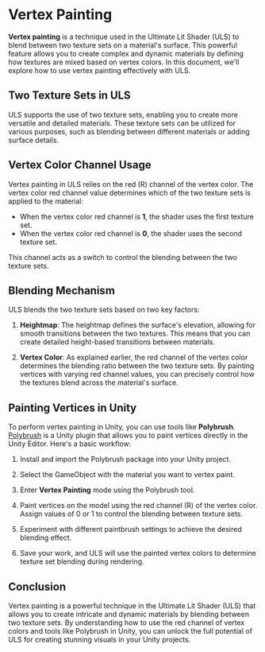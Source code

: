 

# Vertex Painting

**Vertex painting** is a technique used in the Ultimate Lit Shader (ULS) to blend between two texture sets on a material's surface. This powerful feature allows you to create complex and dynamic materials by defining how textures are mixed based on vertex colors. In this document, we'll explore how to use vertex painting effectively with ULS.

## Two Texture Sets in ULS

ULS supports the use of two texture sets, enabling you to create more versatile and detailed materials. These texture sets can be utilized for various purposes, such as blending between different materials or adding surface details.

<ReactPlayer playing controls url='/vid/uls-vertex-painting.mp4' autoPlay muted loop />

## Vertex Color Channel Usage

Vertex painting in ULS relies on the red (R) channel of the vertex color. The vertex color red channel value determines which of the two texture sets is applied to the material:

- When the vertex color red channel is **1**, the shader uses the first texture set.
- When the vertex color red channel is **0**, the shader uses the second texture set.

This channel acts as a switch to control the blending between the two texture sets.

## Blending Mechanism

ULS blends the two texture sets based on two key factors:

1. **Heightmap**: The heightmap defines the surface's elevation, allowing for smooth transitions between the two textures. This means that you can create detailed height-based transitions between materials.

2. **Vertex Color**: As explained earlier, the red channel of the vertex color determines the blending ratio between the two texture sets. By painting vertices with varying red channel values, you can precisely control how the textures blend across the material's surface.

## Painting Vertices in Unity

To perform vertex painting in Unity, you can use tools like **Polybrush**. [Polybrush](https://www.occasoftware.com/blog/get-creative-with-polybrush-a-comprehensive-guide) is a Unity plugin that allows you to paint vertices directly in the Unity Editor. Here's a basic workflow:

1. Install and import the Polybrush package into your Unity project.

2. Select the GameObject with the material you want to vertex paint.

3. Enter **Vertex Painting** mode using the Polybrush tool.

4. Paint vertices on the model using the red channel (R) of the vertex color. Assign values of 0 or 1 to control the blending between texture sets.

5. Experiment with different paintbrush settings to achieve the desired blending effect.

6. Save your work, and ULS will use the painted vertex colors to determine texture set blending during rendering.

## Conclusion

Vertex painting is a powerful technique in the Ultimate Lit Shader (ULS) that allows you to create intricate and dynamic materials by blending between two texture sets. By understanding how to use the red channel of vertex colors and tools like Polybrush in Unity, you can unlock the full potential of ULS for creating stunning visuals in your Unity projects.
